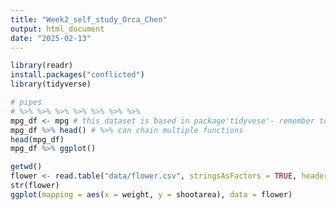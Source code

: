 ```yaml
---
title: "Week2_self_study_Orca_Chen"
output: html_document
date: "2025-02-13"
---
```


```r
library(readr)
install.packages("conflicted")
library(tidyverse)
```


```r
# pipes
# %>% %>% %>% %>% %>% %>% %>% 
mpg_df <- mpg # this dataset is based in package'tidyvese'- remember to install it first
mpg_df %>% head() # %>% can chain multiple functions
head(mpg_df)
mpg_df %>% ggplot() 
```

```r
getwd()
flower <- read.table("data/flower.csv", stringsAsFactors = TRUE, header = TRUE, sep = ",")
str(flower)
ggplot(mapping = aes(x = weight, y = shootarea), data = flower)
```

